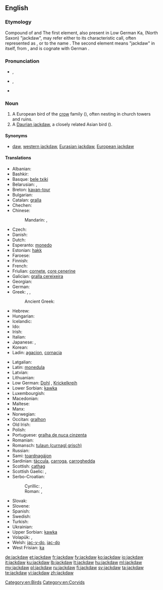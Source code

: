 ==English==
{{wikipedia}}

===Etymology===
Compound of {{term|jack}} and {{term|daw}} The first element, also present in Low German Ka{{term|Kajak|jak|lang=nds}}, (North Saxon) {{term|Jöker|lang=nds}} "jackdaw", may refer either to its characteristic call, often represented as {{term|tchak-tchak}}, or to the name {{term|Jack}}. The second element means "jackdaw" in itself, from {{etyl|ang|en}} {{term|dawe|dāƿe|lang=ang}}, and is cognate with German {{term|Dohle|lang=de}}.

===Pronunciation===
* {{a|UK}} {{IPA|/ˈdʒækˌdɔː/}}, {{X-SAMPA|/"dZ{k%dO:/}}
* {{a|GenAM}} {{IPA|/ˈdʒækˌdɔ/}}, {{X-SAMPA|/"dZ{k%dO/}}
* {{hyphenation|jack|daw}}

===Noun===
{{en-noun}}

# A European bird of the [[crow]] family ({{taxlink|Coloeus monedula|species}}), often nesting in church towers and ruins. <!-- modified Webster 1913 definition -->
# A [[Daurian jackdaw]], a closely related Asian bird ({{taxlink|Coloeus dauuricus|species}}).

====Synonyms====
* {{sense|Coloeus monedula}} [[daw]], [[western jackdaw]], [[Eurasian jackdaw]], [[European jackdaw]]

====Translations====
{{trans-top|''Corvus monedula''}}
* Albanian: {{t-|sq|galë|f}}
* Bashkir: {{tø|ba|сәүкә|tr=säwkä|sc=Cyrl}}
* Basque: [[bele txiki]]
* Belarusian: {{t-|be|каўка|f|tr=káŭka|sc=Cyrl}}, {{t-|be|галка|f|tr=hálka|sc=Cyrl}} 
* Breton: [[kavan-tour]]
* Bulgarian: {{t+|bg|чавка|f|tr=čávka}}
* Catalan: [[gralla]]
* Chechen: {{tø|ce|човка}}
* Chinese:
*: Mandarin: {{t|cmn|寒鴉|sc=Hani}}, {{t|cmn|寒鸦|tr=hányā|sc=Hani}}
* Czech: {{t+|cs|kavka|f}}
* Danish: {{t+|da|allike|c}}
* Dutch: {{t+|nl|kauw|m}}
* Esperanto: [[monedo]]
* Estonian: [[hakk]]
* Faroese: {{t-|fo|rókur}}
* Finnish: {{t+|fi|naakka}}
* French: {{t+|fr|choucas|m}}
* Friulian: [[cornete]], [[çore cenerine]]
* Galician: [[gralla cereixeira]]
* Georgian: {{t-|ka|ჭკა|tr=čka|sc=Geor}}
* German: {{t+|de|Dohle|f}}
* Greek: {{t+|el|κάργια|tr=kárgia}}, {{t+|el|καρακάξα|f|tr=karakáxa|sc=Grek}}, {{t+|el|καλιακούδα|f|tr=kaliakoúda|sc=Grek}}
*: Ancient Greek: {{tø|grc|κολοιός|m|tr=koloios|sc=polytonic}}
* Hebrew: {{t-|he|קאק|m|tr=ka'ák|sc=Hebr}}
* Hungarian: {{t+|hu|csóka}}
* Icelandic: {{t+|is|dvergkráka|f}}
* Ido: {{t+|io|chuvo}}
* Irish: {{t-|ga|cág|m}}
* Italian: {{t+|it|taccola}}
* Japanese: {{t-|ja|ニシコクマルガラス|tr=nishikokumarugarasu|sc=Jpan}}, {{t-|ja|コクマルガラス|tr=kokumarugarasu|sc=Jpan}}
* Korean: {{t+|ko|갈까마귀|tr=galkkamagwi|sc=Kore}}
* Ladin: [[agacion]], [[cornacia]]
{{trans-mid}}
* Latgalian: {{tø|ltg|čāguons|m}}
* Latin: [[monedula]] {{f}}
* Latvian: {{t+|lv|kovārnis}}
* Lithuanian: {{t+|lt|kuosa}}
* Low German: [[Dohl]] {{f}}, [[Krickelkreih]] {{f}}
* Lower Sorbian: [[kawka]] {{f}}
* Luxembourgish: {{t-|lb|Steekueb|m}}
* Macedonian: {{t-|mk|чавка|f|tr=čávka|sc=Cyrl}}
* Maltese: {{t-|mt|ċawla|f}}
* Manx: {{t-|gv|caaig doo-chassagh|m}}
* Norwegian: {{t+|no|kaie}}
* Occitan: [[gralhon]]
* Old Irish: {{tø|sga|caóc|f}}
* Polish: {{t+|pl|kawka|f}}
* Portuguese: [[gralha de nuca cinzenta]]
* Romanian: {{t-|ro|cioacă|f}}
* Romansch: [[tulaun (curnagl grisch)]]
* Russian: {{t+|ru|галка|f|tr=gálka}}
* Sami: [[toardnagájon]]
* Sardinian: [[tàccula]], [[carroga]], [[carroghedda]]
* Scottish: [[cathag]]
* Scottish Gaelic: {{t-|gd|cadhag|f}}, {{t-|gd|cathag|f}}
* Serbo-Croatian:
*: Cyrillic: {{t-|sh|чавка|f}}, {{t-|sh|чавче|f}} {{qualifier|diminutive form}}
*: Roman: {{t-|sh|čavka|f}}, {{t-|sh|čavče|f}} {{qualifier|diminutive form}}
* Slovak: {{t-|sk|kavka|f}}
* Slovene: {{t+|sl|kavka|f}}
* Spanish: {{t+|es|grajilla|f}}
* Swedish: {{t+|sv|kaja}}
* Turkish: {{t+|tr|küçük karga}}
* Ukrainian: {{t+|uk|галка|f|tr=hálka}}
* Upper Sorbian: [[kawka]] {{f}}
* Volapük: {{qualifier|male or female}} {{t-|vo|glügakrov}}, {{qualifier|offspring, young}} {{t-|vo|glügakrovül}}
* Welsh: [[jac-y-do]], [[jac-do]]
* West Frisian: [[ka]]
{{trans-bottom}}

{{trans-see|''Corvus dauuricus''|Daurian jackdaw}}

[[Category:en:Birds]]
[[Category:en:Corvids]]

[[de:jackdaw]]
[[et:jackdaw]]
[[fr:jackdaw]]
[[fy:jackdaw]]
[[ko:jackdaw]]
[[io:jackdaw]]
[[it:jackdaw]]
[[ku:jackdaw]]
[[lb:jackdaw]]
[[lt:jackdaw]]
[[hu:jackdaw]]
[[ml:jackdaw]]
[[my:jackdaw]]
[[pl:jackdaw]]
[[ru:jackdaw]]
[[fi:jackdaw]]
[[sv:jackdaw]]
[[ta:jackdaw]]
[[te:jackdaw]]
[[vi:jackdaw]]
[[zh:jackdaw]]